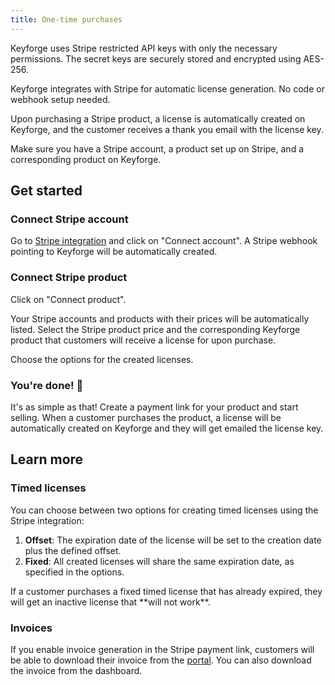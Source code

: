 ```yaml
---
title: One-time purchases
---
```


<Callout>
  Keyforge uses Stripe restricted API keys with only the necessary permissions.
  The secret keys are securely stored and encrypted using AES-256.
</Callout>

Keyforge integrates with Stripe for automatic license generation. No code or webhook setup needed.

Upon purchasing a Stripe product, a license is automatically created on Keyforge, and the customer receives a thank you email with the license key.

Make sure you have a Stripe account, a product set up on Stripe, and a corresponding product on Keyforge.

## Get started

<Steps>
<Step>

### Connect Stripe account

Go to [Stripe integration](https://keyforge.dev/dashboard/integrations/stripe) and click on "Connect account". A Stripe webhook pointing to Keyforge will be automatically created.

<ImageZoom
  src="https://r2.keyforge.dev/docs-stripe-integration-connect-account.png"
  alt="Connect Stripe account"
  width={1920}
  height={1080}
  unoptimized
/>

</Step>

<Step>

### Connect Stripe product

Click on "Connect product".

Your Stripe accounts and products with their prices will be automatically listed. Select the Stripe product price and the corresponding Keyforge product that customers will receive a license for upon purchase.

Choose the options for the created licenses.

<ImageZoom
  src="https://r2.keyforge.dev/docs-stripe-integration-connect-product.png"
  alt="Connect Stripe product"
  width={1920}
  height={1080}
  unoptimized
/>

</Step>

<Step>

### You're done! 🎉

It's as simple as that! Create a payment link for your product and start selling. When a customer purchases the product, a license will be automatically created on Keyforge and they will get emailed the license key.

</Step>
</Steps>

## Learn more

### Timed licenses

You can choose between two options for creating timed licenses using the Stripe integration:

1. **Offset**: The expiration date of the license will be set to the creation date plus the defined offset.
2. **Fixed**: All created licenses will share the same expiration date, as specified in the options.

<Callout type="warn" title="Fixed timed licenses">
  If a customer purchases a fixed timed license that has already expired, they
  will get an inactive license that **will not work**.
</Callout>

### Invoices

If you enable invoice generation in the Stripe payment link, customers will be able to download their invoice from the [portal](/portal). You can also download the invoice from the dashboard.
